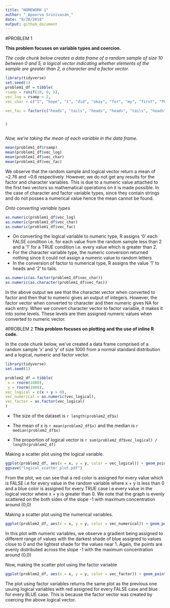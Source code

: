 ```yaml
---
title: "HOMEWORK 1"
author: "_Apoorva Srinivasan_"
date: "9/20/2018"
output: github_document
---
```


#PROBLEM 1

**This problem focuses on variable types and coercion.**



_The code chunk below creates a data frame of a random sample of size 10 between 0 and 5, a logical vector indicating whether elements of the sample are greater than 2, a character and a factor vector._

```r
library(tidyverse)
set.seed(1)
problem1_df = tibble(
rsamp = runif(10, 0, 5),
vec_log = rsamp > 2,
vec_char = c("I", "hope", "I", "did", "okay", "for", "my", "first", "P8105", "homework"),

vec_fac = factor(c("heads", "tails", "heads", "heads", "tails", "heads", "tails", "tails", "heads", "tails"))


)



```



_Now, we're taking the mean of each variable in the data frame._

```r
mean(problem1_df$rsamp)
mean(problem1_df$vec_log)
mean(problem1_df$vec_char)
mean(problem1_df$vec_fac)
```

We observe that the random sample and logical vector return a mean of ~2.76 and ~0.6 respectively. However, we do not get any results for the factor and character variables. This is due to a numeric value attached to the first two vectors so mathematical operations on it is made possible. In the case of character and factor variable types, since they contain strings and do not posses a numerical value hence the mean cannot be found. 


_Onto converting variable types_
```r
as.numeric(problem1_df$vec_log)
as.numeric(problem1_df$vec_char)
as.numeric(problem1_df$vec_fac)
```

*   On converting the logical variable to numeric type, R assigns '0' each FALSE condition i.e. for each value from the random sample less than 2 and a '1' for a TRUE condition i.e. every value which is greater than 2.
*   For the character variable type, the numeric conversion returned nothing since it could not assign a numeric value to random letters
*  In the conversion of factor to numerical type, R assigns the value '1' to heads and '2' to tails.

```r
as.numeric(as.factor(problem1_df$vec_char))
as.numeric(as.character(problem1_df$vec_fac))
```

In the above output we see that the character vector when converted to factor and then that to numeric gives an output of integers. However, the factor vector when converted to character and then numeric gives NA for each entry.
When we convert character vector to factor variable, it makes it into some levels. These levels are then assigned numeric values when converted to numeric vector.


#PROBLEM 2
**This problem focuses on plotting and the use of inline R code.**

In the code chunk below, we've created a data frame comprised of a random sample 'x' and 'y' of size 1000 from a normal standard distribution and a logical, numeric and factor vector.
```r

library(tidyverse)
set.seed(1)

problem2_df = tibble(
 x = rnorm(1000),
 y = rnorm(1000),
vec_logical = c(x + y > 0),
vec_numerical = as.numeric(vec_logical),
vec_factor = as.factor(vec_logical)
)

```

*  The size of the dataset is `r length(problem2_df$x)`

*  The mean of x is `r mean(problem2_df$x)` and the median is `r median(problem2_df$x)`
*  The proportion of logical vector is `r sum(problem2_df$vec_logical) / length(problem2_df)`



Making a scatter plot using the logical variable.
```r

ggplot(problem2_df, aes(x = x, y = y, color = vec_logical)) + geom_point()
ggsave("logical_scatter_plot.pdf")
```

From the plot, we can see that a red color is assigned for every value which is FALSE i.e for every value in the random variable where x + y is less than 0 and a blue color is assigned for every TRUE case i.e every value in the logical vector where x + y is greater than 0. 
We note that the graph is evenly scattered on the both sides of the slope -1 with maximum concentration around (0,0)

Making a scatter plot using the numerical variables.

```r
ggplot(problem2_df, aes(x = x, y = y, color = vec_numerical)) + geom_point()
```

In this plot with numeric variables, we observe a gradient being assigned to different range of values with the darkest shade of blue assigned to values close to 0 and the lightest shade for the values near 1.
Again, the points are evenly distributed across the slope -1 with the maximum concentration around (0,0)

Now, making the scatter plot using the factor variable

```r
ggplot(problem2_df, aes(x = x, y = y, color = vec_factor)) + geom_point()
```

The plot using factor variables returns the same plot as the previous one usuing logical variables with red assigned for every FALSE case and blue for every BLUE case. This is because the factor vector was created by coercing the above logical vector.

